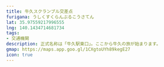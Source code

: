 ```yaml
---
title: 牛久スクランブル交差点
furigana: うしくすくらんぶるこうさてん
lat: 35.97559217996555
lng: 140.1434714681734
tags:
- 交通機関
description: 正式名称は「牛久駅東口」。ここから牛久の旅が始まります。
gmap: https://maps.app.goo.gl/1CXgtoUYh89kegE27
icon: true
---
```


<LinkedImage
  basename="nato_blooming/ushiku_scramble_crossing"
/>

<LinkedImage
  basename="nato_blooming/ushiku_scramble_square"
/>
